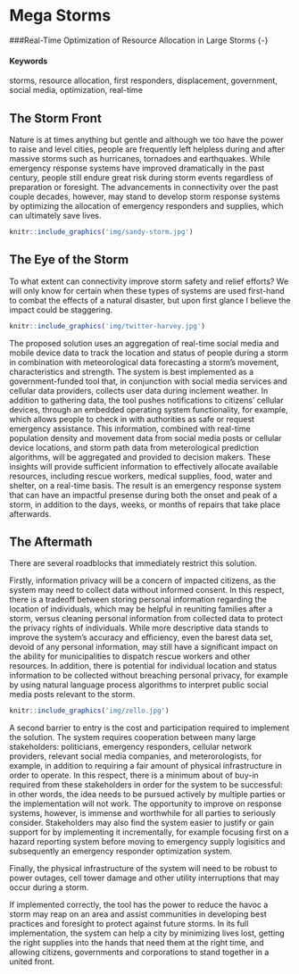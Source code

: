 # Mega Storms {#mega-storms}
###Real-Time Optimization of Resource Allocation in Large Storms {-}

#### Keywords {-}

storms, resource allocation, first responders, displacement, government, social media, optimization, real-time

## The Storm Front

Nature is at times anything but gentle and although we too have the power to raise and level cities, people are frequently left helpless during and after massive storms such as hurricanes, tornadoes and earthquakes. While emergency response systems have improved dramatically in the past century, people still endure great risk during storm events regardless of preparation or foresight. The advancements in connectivity over the past couple decades, however, may stand to develop storm response systems by optimizing the allocation of emergency responders and supplies, which can ultimately save lives.

```r
knitr::include_graphics('img/sandy-storm.jpg')
```


## The Eye of the Storm

To what extent can connectivity improve storm safety and relief efforts? We will only know for certain when these types of systems are used first-hand to combat the effects of a natural disaster, but upon first glance I believe the impact could be staggering.

```r
knitr::include_graphics('img/twitter-harvey.jpg')
```

The proposed solution uses an aggregation of real-time social media and mobile device data to track the location and status of people during a storm in combination with meteorological data forecasting a storm's movement, characteristics and strength. The system is best implemented as a government-funded tool that, in conjunction with social media services and cellular data providers, collects user data during inclement weather. In addition to gathering data, the tool pushes notifications to citizens' cellular devices, through an embedded operating system functionality, for example, which allows people to check in with authorities as safe or request emergency assistance. This information, combined with real-time population density and movement data from social media posts or cellular device locations, and storm path data from meterological prediction algorithms, will be aggregated and provided to decision makers. These insights will provide sufficient information to effectively allocate available resources, including rescue workers, medical supplies, food, water and shelter, on a real-time basis. The result is an emergency response system that can have an impactful presense during both the onset and peak of a storm, in addition to the days, weeks, or months of repairs that take place afterwards.

## The Aftermath

There are several roadblocks that immediately restrict this solution. 

Firstly, information privacy will be a concern of impacted citizens, as the system may need to collect data without informed consent. In this respect, there is a tradeoff between storing personal information regarding the location of individuals, which may be helpful in reuniting families after a storm, versus cleaning personal information from collected data to protect the privacy rights of individuals. While more descriptive data stands to improve the system's accuracy and efficiency, even the barest data set, devoid of any personal information, may still have a significant impact on the ability for municipalities to dispatch rescue workers and other resources. In addition, there is potential for individual location and status information to be collected without breaching personal privacy, for example by using natural language process algorithms to interpret public social media posts relevant to the storm.

```r
knitr::include_graphics('img/zello.jpg')
```

A second barrier to entry is the cost and participation required to implement the solution. The system requires cooperation between many large stakeholders: politicians, emergency responders, cellular network providers, relevant social media companies, and meterorologists, for example, in addition to requiring a fair amount of physical infrastructure in order to operate. In this respect, there is a minimum about of buy-in required from these stakeholders in order for the system to be successful: in other words, the idea needs to be pursued actively by multiple parties or the implementation will not work. The opportunity to improve on response systems, however, is immense and worthwhile for all parties to seriously consider. Stakeholders may also find the system easier to justify or gain support for by implementing it incrementally, for example focusing first on a hazard reporting system before moving to emergency supply logisitics and subsequently an emergency responder optimization system.

Finally, the physical infrastructure of the system will need to be robust to power outages, cell tower damage and other utility interruptions that may occur during a storm.

If implemented correctly, the tool has the power to reduce the havoc a storm may reap on an area and assist communities in developing best practices and foresight to protect against future storms. In its full implementation, the system can help a city by minimizing lives lost, getting the right supplies into the hands that need them at the right time, and allowing citizens, governments and corporations to stand together in a united front.
